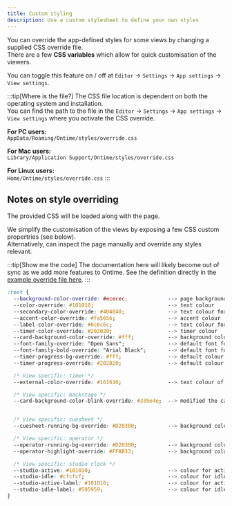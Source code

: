 ```yaml
---
title: Custom styling
description: Use a custom stylesheet to define your own styles
---
```


You can override the app-defined styles for some views by changing a supplied CSS override file. \
There are a few **CSS variables** which allow for quick customisation of the viewers.

You can toggle this feature on / off at `Editor` -> `Settings` -> `App settings` -> `View settings`.

:::tip[Where is the file?]
The CSS file location is dependent on both the operating system and installation. \
You can find the path to the file in the `Editor` -> `Settings` -> `App settings` -> `View settings` where you activate the CSS override.

**For PC users:**\
`AppData/Roaming/Ontime/styles/override.css`

**For Mac users:**\
`Library/Application Support/Ontime/styles/override.css`

**For Linux users:**\
`Home/Ontime/styles/override.css`
:::

## Notes on style overriding

The provided CSS will be loaded along with the page. 

We simplify the customisation of the views by exposing a few CSS custom propertries (see below). \
Alternatively, can inspect the page manually and override any styles relevant.

:::tip[Show me the code]
The documentation here will likely become out of sync as we add more features to Ontime.
See the definition directly in the [example override file here](https://github.com/cpvalente/ontime/blob/master/apps/server/src/external/styles/override.css).
:::

```css
:root {
  --background-color-override: #ececec;             --> page background
  --color-override: #101010;                        --> text colour
  --secondary-color-override: #404040;              --> text colour for secondary fields such as clocks
  --accent-color-override: #fa5656;                 --> accent colour
  --label-color-override: #6c6c6c;                  --> text colour for labels such as "Time now"
  --timer-color-override: #202020;                  --> timer colour
  --card-background-color-override: #fff;           --> background colour for cards
  --font-family-override: "Open Sans";              --> default font for all views
  --font-family-bold-override: "Arial Black";       --> default font for clocks in Minimal and Clock views
  --timer-progress-bg-override: #fff;               --> default colour for progress bar background
  --timer-progress-override: #202020;               --> default colour for progress bar progress section

  /* View specific: timer */
  --external-color-override: #161616;               --> text colour of external data field

  /* View specific: backstage */
  --card-background-color-blink-override: #339e4e;  --> modified the card with a blink behaviour when a timer changes


  /* View specific: cuesheet */
  --cuesheet-running-bg-override: #D20300;          --> background colour of running event

  /* View specific: operator */
  --operator-running-bg-override: #D20300;          --> background colour of running event
  --operator-highlight-override: #FFAB33;           --> background colour of highlighted user field

  /* View specific: studio clock */
  --studio-active: #101010;                         --> colour for active indicators
  --studio-idle: #cfcfcf;                           --> colour for idle indicators
  --studio-active-label: #101010;                   --> colour for active labels
  --studio-idle-label: #595959;                     --> colour for idle labels
}
```

